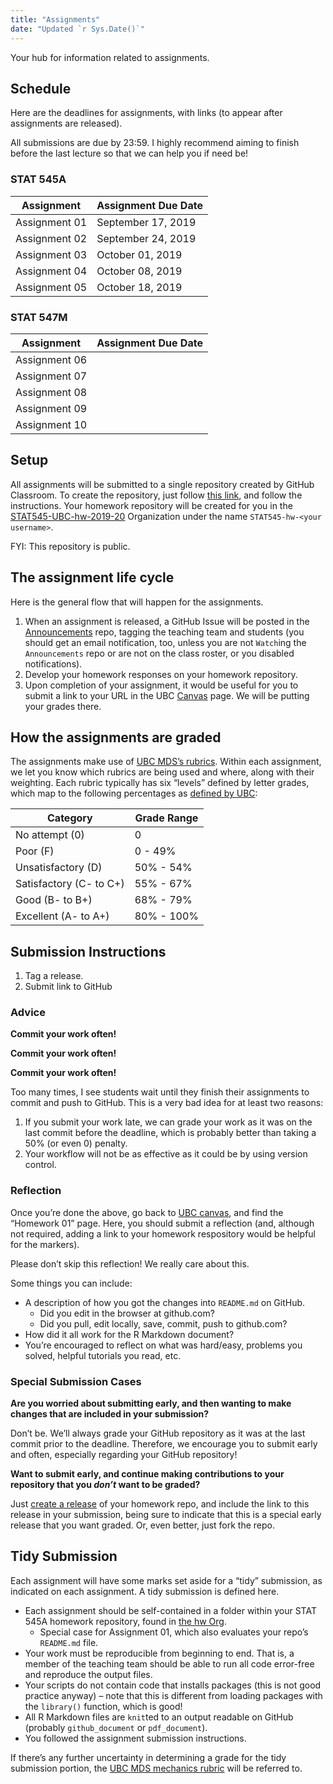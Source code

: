 ```yaml
---
title: "Assignments"
date: "Updated `r Sys.Date()`"
---
```


Your hub for information related to assignments. 

## Schedule

Here are the deadlines for assignments, with links (to appear after assignments are released). 

All submissions are due by 23:59. I highly recommend aiming to finish before the last lecture so that we can help you if need be!

### STAT 545A

| Assignment  | Assignment Due Date |
|-------------|---------------------|
| Assignment 01 | September 17, 2019  |
| Assignment 02 | September 24, 2019  |
| Assignment 03 | October 01, 2019    |
| Assignment 04 | October 08, 2019    |
| Assignment 05 | October 18, 2019    |

### STAT 547M

| Assignment  | Assignment Due Date |
|-------------|---------------------|
| Assignment 06 | |
| Assignment 07 | |
| Assignment 08 | |
| Assignment 09 | |
| Assignment 10 | |


## Setup

All assignments will be submitted to a single repository created by GitHub Classroom. To create the repository, just follow [this link](https://classroom.github.com/a/PAa_IIPO), and follow the instructions. Your homework repository will be created for you in the [STAT545-UBC-hw-2019-20](https://github.com/STAT545-UBC-hw-2019-20) Organization under the name `STAT545-hw-<your username>`.

FYI: This repository is public.

## The assignment life cycle

Here is the general flow that will happen for the assignments.

1. When an assignment is released, a GitHub Issue will be posted in the [Announcements](https://github.com/STAT545-UBC-hw-2019-20/Announcements) repo, tagging the teaching team and students (you should get an email notification, too, unless you are not `Watch`ing the `Announcements` repo or are not on the class roster, or you disabled notifications).
2. Develop your homework responses on your homework repository.
3. Upon completion of your assignment, it would be useful for you to submit a link to your URL in the UBC [Canvas](https://canvas.ubc.ca) page. We will be putting your grades there.

## How the assignments are graded

The assignments make use of [UBC MDS's rubrics](https://github.com/UBC-MDS/public/tree/master/rubric). Within each assignment, we let you know which rubrics are being used and where, along with their weighting. Each rubric typically has six "levels" defined by letter grades, which map to the following percentages as [defined by UBC](http://www.calendar.ubc.ca/Vancouver/index.cfm?tree=3,42,96,0):

| Category | Grade Range |
|----------|-------------|
| No attempt (0)          | 0 |
| Poor (F)                | 0 - 49% |
| Unsatisfactory (D)      | 50% - 54% |
| Satisfactory (C- to C+) | 55% - 67% |
| Good (B- to B+)         | 68% - 79% |
| Excellent (A- to A+)    | 80% - 100% |

## Submission Instructions

1. Tag a release.
2. Submit link to GitHub

### Advice

**Commit your work often!**

**Commit your work often!**

**Commit your work often!**

Too many times, I see students wait until they finish their assignments to commit and push to GitHub. This is a very bad idea for at least two reasons:

1. If you submit your work late, we can grade your work as it was on the last commit before the deadline, which is probably better than taking a 50% (or even 0) penalty. 
2. Your workflow will not be as effective as it could be by using version control.

### Reflection

Once you're done the above, go back to [UBC canvas](https://canvas.ubc.ca/), and find the "Homework 01" page. Here, you should submit a reflection (and, although not required, adding a link to your homework respository would be helpful for the markers). 

Please don't skip this reflection! We really care about this.

Some things you can include:

- A description of how you got the changes into `README.md` on GitHub.
    - Did you edit in the browser at github.com?
    - Did you pull, edit locally, save, commit, push to github.com?
- How did it all work for the R Markdown document?
- You're encouraged to reflect on what was hard/easy, problems you solved, helpful tutorials you read, etc.


### Special Submission Cases

**Are you worried about submitting early, and then wanting to make changes that are included in your submission?**

Don't be. We'll always grade your GitHub repository as it was at the last commit prior to the deadline. Therefore, we encourage you to submit early and often, especially regarding your GitHub repository!

**Want to submit early, and continue making contributions to your repository that you _don't_ want to be graded?**

Just [create a release](https://help.github.com/articles/creating-releases/) of your homework repo, and include the link to this release in your submission, being sure to indicate that this is a special early release that you want graded. Or, even better, just fork the repo.

## Tidy Submission

Each assignment will have some marks set aside for a "tidy" submission, as indicated on each assignment. A tidy submission is defined here. 

- Each assignment should be self-contained in a folder within your STAT 545A homework repository, found in [the hw Org](https://github.com/STAT545-UBC-hw-2019-20).
	- Special case for Assignment 01, which also evaluates your repo's `README.md` file.
- Your work must be reproducible from beginning to end. That is, a member of the teaching team should be able to run all code error-free and reproduce the output files. 
- Your scripts do not contain code that installs packages (this is not good practice anyway) – note that this is different from loading packages with the `library()` function, which is good!
- All R Markdown files are `knit`ted to an output readable on GitHub (probably `github_document` or `pdf_document`).
- You followed the assignment submission instructions.

If there's any further uncertainty in determining a grade for the tidy submission portion, the [UBC MDS mechanics rubric](https://github.com/UBC-MDS/public/blob/master/rubric/rubric_mech.md) will be referred to.

